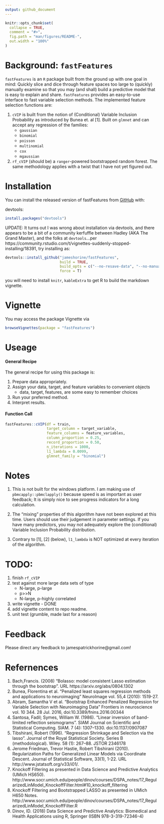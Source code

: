 ```yaml
---
output: github_document
---
```


<!-- README.md is generated from README.Rmd. Please edit that file -->

```r
knitr::opts_chunk$set(
  collapse = TRUE,
  comment = "#>",
  fig.path = "man/figures/README-",
  out.width = "100%"
)
```

# Background: `fastFeatures`

`fastFeatures` is an `R` package built from the ground up with one goal in mind: Quickly slice and dice through feature spaces too large to (quickly) manually examine so that you may (and shall) build a predictive model that is easy to explain and share. `fastFeatures` provides an easy-to-use interface to fast variable selection methods. The implemented feature selection functions are:

1. `cVIP` is built from the notion of (Conditional) Variable Inclusion Probability as introduced by Bunea et. al [1]. Built on `glmnet` and can accept any regression of the families:
    - `gaussian`
    - `binomial`
    - `poisson`
    - `multinomial`
    - `cox`
    - `mgaussian `

2. `rf_cVIP` (should be) a `ranger`-powered bootstrapped random forest. The same methodology applies with a twist that I have not yet figured out. 

# Installation

You can install the released version of fastFeatures from [GitHub](https://github.com/) with:

devtools:
```r
install.packages("devtools")
```

UPDATE: It turns out I was wrong about installation via devtools, and there appears to be a bit of a community kerfuffle between Hadley (AKA The Grand Master), and the folks at `devtools`...per https://community.rstudio.com/t/vignettes-suddenly-stopped-installing/18391, try installing as: 

```r
devtools::install_github("jameshorine/fastFeatures", 
                         build = TRUE, 
                         build_opts = c("--no-resave-data", "--no-manual"),
                         force = T)
```

you will need to install `knitr`, `kableExtra` to get R to build the markdown vignette. 


# Vignette
You may access the package Vignette via
```r
browseVignettes(package = "fastFeatures")
```

# Useage

#### General Recipe
The general recipe for using this package is: 

1. Prepare data appropriately.
2. Assign your data, target, and feature variables to convenient objects 
    - data, target, features, are some easy to remember choices
3. Run your preferred method. 
4. Interpret results. 

#### Function Call
```r
fastFeatures::cVIP(df = train,
                   target_column = target_variable,
                   feature_columns = feature_variables,
                   column_proportion = 0.25,
                   record_proportion = 0.50,
                   n_iterations = 1000,
                   l1_lambda = 0.0099,
                   glmnet_family = "binomial")
``` 

# Notes

1. This is not built for the windows platform. I am making use of `pbmcapply::pbmclapply()` because speed is as important as user feedback; It is simply nice to see progress indicators for a long calculation. 

1. The "mixing" properties of this algorithm have not been explored at this time. Users should use their judgement in parameter settings. If you have many predictors, you may not adequately explore the (conditional) Variable Inclusion Probability distribution. 

1. Contrary to [1], [2] (below), `l1_lambda` is NOT optimized at every iteration of the algorithm.  


# TODO: 

1. finish `rf_cVIP`
1. test against more large data sets of type
    - N-large, p-large
    - p>>N
    - N-large, p-highly correlated
1. write vignette - DONE 
1. add vignette content to repo readme. 
1. unit test (grumble, made last for a reason) 

# Feedback 

Please direct any feedback to jamespatrickhorine@gmail.com! 


# Refernences

1. Bach,Francis. (2008) "Bolasso: model consistent Lasso estimation through the bootstrap". URL https://arxiv.org/abs/0804.1302
1. Bunea, Florentina et al. “Penalized least squares regression methods and applications to neuroimaging” NeuroImage vol. 55,4 (2010): 1519-27.
1.  Abram, Samantha V et al. “Bootstrap Enhanced Penalized Regression for Variable Selection with Neuroimaging Data” Frontiers in neuroscience vol. 10 344. 28 Jul. 2016, doi:10.3389/fnins.2016.00344
1. Santosa, Fadil; Symes, William W. (1986). "Linear inversion of band-limited reflection seismograms". SIAM Journal on Scientific and Statistical Computing. SIAM. 7 (4): 1307–1330. doi:10.1137/0907087
1. Tibshirani, Robert (1996). "Regression Shrinkage and Selection via the lasso". Journal of the Royal Statistical Society. Series B (methodological). Wiley. 58 (1): 267–88. JSTOR 2346178
1. Jerome Friedman, Trevor Hastie, Robert Tibshirani (2010). Regularization Paths for Generalized Linear Models via Coordinate Descent. Journal of Statistical Software, 33(1), 1-22. URL http://www.jstatsoft.org/v33/i01/.
1. Knockoff Filtering as presented in Data Science and Predictive Analytics (UMich HS650). http://www.socr.umich.edu/people/dinov/courses/DSPA_notes/17_RegularizedLinModel_KnockoffFilter.html#10_knockoff_filtering
1. Knockoff Filtering and Bootstrapped LASSO as presented in UMich H650 Notes. http://www.socr.umich.edu/people/dinov/courses/DSPA_notes/17_RegularizedLinModel_KnockoffFilter.R
1. Dinov, ID. (2018) Data Science and Predictive Analytics: Biomedical and Health Applications using R, Springer (ISBN 978-3-319-72346-4)


